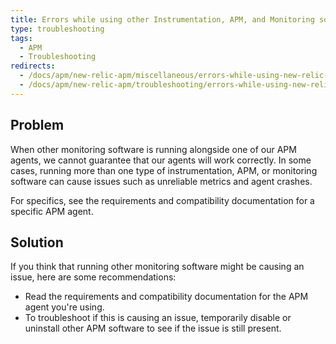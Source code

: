 ```yaml
---
title: Errors while using other Instrumentation, APM, and Monitoring software
type: troubleshooting
tags:
  - APM
  - Troubleshooting
redirects:
  - /docs/apm/new-relic-apm/miscellaneous/errors-while-using-new-relic-apm-alongside-other-apm-software
  - /docs/apm/new-relic-apm/troubleshooting/errors-while-using-new-relic-apm-alongside-other-apm-software
---
```


## Problem

When other monitoring software is running alongside one of our APM agents, we cannot guarantee that our agents will work correctly. In some cases, running more than one type of instrumentation, APM, or monitoring software can cause issues such as unreliable metrics and agent crashes.

For specifics, see the requirements and compatibility documentation for a specific APM agent.

## Solution

If you think that running other monitoring software might be causing an issue, here are some recommendations:

* Read the requirements and compatibility documentation for the APM agent you're using.
* To troubleshoot if this is causing an issue, temporarily disable or uninstall other APM software to see if the issue is still present.
